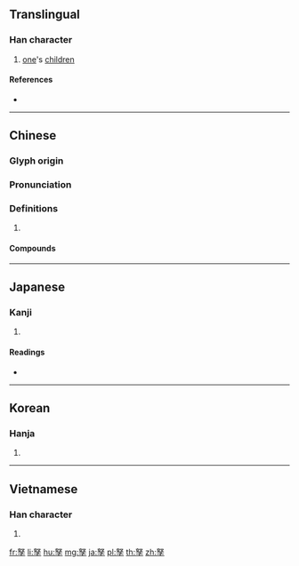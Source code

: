 {{character info/new}}
==Translingual==

===Han character===
{{Han char|rn=39|rad=子|as=05|sn=8|four=47407|canj=VEND|ids=⿱奴子}}

# [[one]]'s [[children]]

====References====
* {{Han ref|kx=0279.090|dkj=06967|dj=0548.010|hdz=21015.010|uh=5B65|ud=23397|bh=CC56|bd=52310}}

----

==Chinese==
{{zh-forms}}

===Glyph origin===
{{Han etym}}

===Pronunciation===
{{zh-pron
|m=nú
|c=nou4
|mn=lô͘
|mc=y
|oc=y
|cat=
}}

===Definitions===
{{zh-hanzi}}

# {{rfdef|zh}}

====Compounds====
{{zh-der|妻孥|孥戮|罪人不孥}}

----

==Japanese==

===Kanji===
{{ja-kanji|grade=|rs=子05}}

# {{defn|lang=ja|sort=子05}}

====Readings====
* {{ja-readings|on=[[ど]] (do), [[ぬ]] (nu)|kun=[[つまこ]] (tsumako)}}

----

==Korean==

===Hanja===
{{ko-hanja|hangeul=노|rv=no|mr=no}}

# {{defn|lang=ko|sort=子05}}

----

==Vietnamese==

===Han character===
{{vi-hantu|[[nua]]|rs=子05}}

# {{defn|lang=vi|sort=子05}}

[[fr:孥]]
[[li:孥]]
[[hu:孥]]
[[mg:孥]]
[[ja:孥]]
[[pl:孥]]
[[th:孥]]
[[zh:孥]]
